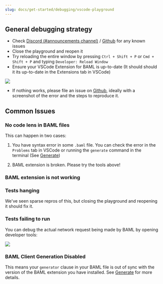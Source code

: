 ```yaml
---
slug: docs/get-started/debugging/vscode-playground
---
```


## General debugging strategy
- Check [Discord (#announcements channel)](https://discord.gg/BTNBeXGuaS) / [Github](https://github.com/BoundaryML/baml/issues) for any known issues
- Close the playground and reopen it
- Try reloading the entire window by pressing `Ctrl + Shift + P` or `Cmd + Shift + P` and typing `Developer: Reload Window`
- Ensure your VSCode Extension for BAML is up-to-date (It should should it its up-to-date in the Extensions tab in VSCode)
<img src="../../../assets/images/docs_latest/vscode/extension-status.png" />

- If nothing works, please file an issue on [Github](https://github.com/BoundaryML/baml/issues), ideally with a screenshot of the error and the steps to reproduce it.

## Common Issues
### No code lens in BAML files

This can happen in two cases:
1. You have syntax error in some `.baml` file. You can check the error in the `Problems` tab in VSCode or running the `generate` command in the terminal (See [Generate](../../calling-baml/generate-baml-client.mdx))

2. BAML extension is broken. Please try the tools above!

### BAML extension is not working

### Tests hanging

We've seen sparse repros of this, but closing the playground and reopening it should fix it.

### Tests failing to run

You can debug the actual network request being made by BAML by opening developer tools:

<img src="../../../assets/images/docs_latest/vscode/dev-tools.png" />

### BAML Client Generation Disabled
This means your `generator` clause in your BAML file is out of sync with the version of the BAML extension you have installed. See [Generate](../../calling-baml/generate-baml-client.mdx) for more details.